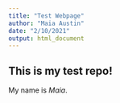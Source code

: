 ```yaml
---
title: "Test Webpage"
author: "Maia Austin"
date: "2/10/2021"
output: html_document
---
```



## This is my test repo!

My name is *Maia*.